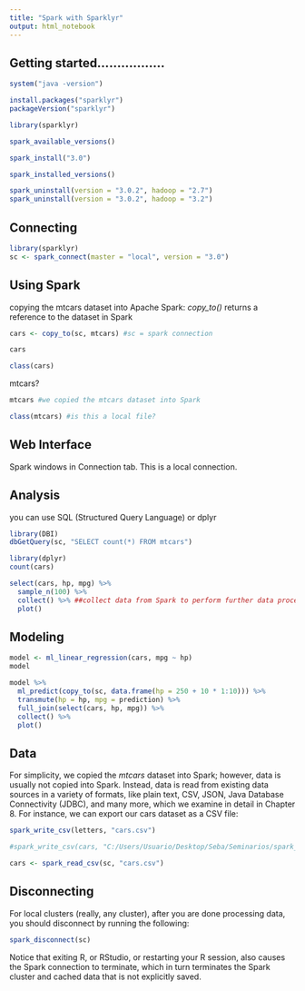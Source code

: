```yaml
---
title: "Spark with Sparklyr"
output: html_notebook
---
```


## Getting started.................

```r
system("java -version")
```

```r
install.packages("sparklyr")
packageVersion("sparklyr")
```


```r
library(sparklyr)
```

```r
spark_available_versions()
```

```r
spark_install("3.0")
```

```r
spark_installed_versions()
```

```r
spark_uninstall(version = "3.0.2", hadoop = "2.7")
spark_uninstall(version = "3.0.2", hadoop = "3.2")
```


## Connecting

```r
library(sparklyr)
sc <- spark_connect(master = "local", version = "3.0")
```

## Using Spark

copying the mtcars dataset into Apache Spark: *copy_to()* returns a reference to the dataset in Spark
```r
cars <- copy_to(sc, mtcars) #sc = spark connection
```

```r
cars
```
```r
class(cars)
```
mtcars?
```r
mtcars #we copied the mtcars dataset into Spark
```
```r
class(mtcars) #is this a local file?
```

## Web Interface 

Spark windows in Connection tab. This is a local connection.

## Analysis

you can use SQL (Structured Query Language) or dplyr

```r
library(DBI)
dbGetQuery(sc, "SELECT count(*) FROM mtcars")
```

```r
library(dplyr)
count(cars)
```

```r
select(cars, hp, mpg) %>%
  sample_n(100) %>%
  collect() %>% ##collect data from Spark to perform further data processing in R
  plot()
```
##  Modeling

```r
model <- ml_linear_regression(cars, mpg ~ hp)
model
```
```r
model %>%
  ml_predict(copy_to(sc, data.frame(hp = 250 + 10 * 1:10))) %>%
  transmute(hp = hp, mpg = prediction) %>%
  full_join(select(cars, hp, mpg)) %>%
  collect() %>%
  plot()
```
## Data

For simplicity, we copied the *mtcars* dataset into Spark; however, data is usually not copied into Spark. Instead, data is read from existing data sources in a variety of formats, like plain text, CSV, JSON, Java Database Connectivity (JDBC), and many more, which we examine in detail in Chapter 8. For instance, we can export our cars dataset as a CSV file:

```r
spark_write_csv(letters, "cars.csv")

#spark_write_csv(cars, "C:/Users/Usuario/Desktop/Seba/Seminarios/spark_sparklyr/cars.csv")
```

```r
cars <- spark_read_csv(sc, "cars.csv")
```

## Disconnecting

For local clusters (really, any cluster), after you are done processing data, you should disconnect by running the following:
```r
spark_disconnect(sc)
```

Notice that exiting R, or RStudio, or restarting your R session, also causes the Spark connection to terminate, which in turn terminates the Spark cluster and cached data that is not explicitly saved.